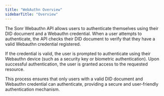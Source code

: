 ```yaml
---
title: "WebAuthn Overview"
sidebarTitle: "Overview"
---
```


The Sonr Webauthn API allows users to authenticate themselves using their DID document and a Webauthn credential. When a user attempts to authenticate, the API checks their DID document to verify that they have a valid Webauthn credential registered.

If the credential is valid, the user is prompted to authenticate using their Webauthn device (such as a security key or biometric authentication). Upon successful authentication, the user is granted access to the requested resource.

This process ensures that only users with a valid DID document and Webauthn credential can authenticate, providing a secure and user-friendly authentication mechanism.
